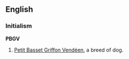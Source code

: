 ==English==

===Initialism===
{{wikipedia}}
'''PBGV'''

#[[Petit Basset Griffon Vendéen]], a breed of dog.